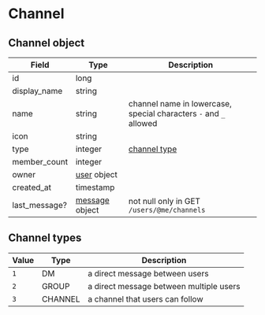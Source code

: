 # Channel

## Channel object

| Field         | Type                                     | Description                                                       |
|---------------|------------------------------------------|-------------------------------------------------------------------|
| id            | long                                     |                                                                   |
| display_name  | string                                   |                                                                   |
| name          | string                                   | channel name in lowercase, special characters `-` and `_` allowed |
| icon          | string                                   |                                                                   |
| type          | integer                                  | [channel type](channel#channel-types)                             |
| member_count  | integer                                  |                                                                   |
| owner         | [user](user#user-object) object          |                                                                   |
| created_at    | timestamp                                |                                                                   |
| last_message? | [message](message#message-object) object | not null only in GET `/users/@me/channels`                        |

## Channel types

| Value | Type    | Description                             |
|-------|---------|-----------------------------------------|
| `1`   | DM      | a direct message between users          |
| `2`   | GROUP   | a direct message between multiple users |
| `3`   | CHANNEL | a channel that users can follow         |
